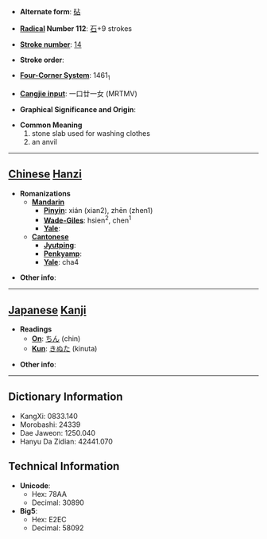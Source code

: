 * '''Alternate form''': [[砧]]

* '''[[Wiktionary:Chinese radical index| Radical]] Number 112''': [[Wiktionary:Chinese radical index 石|石]]+9 strokes

* '''[[Wiktionary:Chinese total strokes index|Stroke number]]''': [[Wiktionary:Chinese total strokes index 14|14]]

* '''Stroke order''': 

* '''[[Wiktionary:Chinese four corner index|Four-Corner System]]''': 1461<sub>1</sub>

* '''[[Wiktionary:Chinese Cangjie index|Cangjie input]]''': 一口廿一女 (MRTMV)

* '''Graphical Significance and Origin''': 

* '''Common Meaning'''
*#stone slab used for washing clothes
*# an anvil


----

== [[Chinese]] [[Hanzi]] ==

* '''Romanizations'''
** '''[[Mandarin]]'''
*** '''[[Pinyin]]''': xián (xian2), zhēn (zhen1)
*** '''[[Wade-Giles]]''': hsien<sup>2</sup>, chen<sup>1</sup>
*** '''[[Yale]]''': 
** '''[[Cantonese]]'''
*** '''[[Jyutping]]''':
*** '''[[Penkyamp]]''': 
*** '''[[Yale]]''': cha4

* '''Other info''': 

----

== [[Japanese]] [[Kanji]] ==

* '''Readings'''
** '''[[On]]''': [[ちん]] (chin)
** '''[[Kun]]''': [[きぬた]] (kinuta)

* '''Other info''':  

----

== Dictionary Information ==

* KangXi: 0833.140
* Morobashi: 24339
* Dae Jaweon: 1250.040
* Hanyu Da Zidian: 42441.070

== Technical Information ==

* '''Unicode''':
** Hex: 78AA
** Decimal: 30890
* '''Big5''':
** Hex: E2EC
** Decimal: 58092
